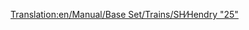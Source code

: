 [[Translation:en/Manual/Base Set/Trains/SH∕Hendry "25"]]
{{es/Manual/Base Set/Trains/Trenes|Imagen=[[File:en/Manual/Base Set/Trains/Shhendry25.png]]
|Nombre=SH/Hendry "25"
|Precio=35.156 € (17.578 £)
|Velocidad=128 km/h (80 mph)
|Peso=72 t
|Potencia=1.250 CV (932 kW)
|Coste-anual=2.894 € (1.447 £)
|Diseño=1962
|Duración=18
|Capacidad=--
|Descripción=La '''Hendry "25"''' se encuentra en el escalón más bajo de las locomotoras diésel (por detras de la [[es/Manual/Base Set/Trains/SH "125"|SH "125"]], [[es/Manual/Base Set/Trains/Floss "47"|Floss "47"]] y [[es/Manual/Base Set/Trains/UU "37"|UU "37"]]) y es la última en aparecer. Resulta una buena opción como reemplazo a la [[es/Manual/Base Set/Trains/Ginzu "A4"|Ginzu"A4"]], si desea mantener las prestaciones y una mayor economía. Realmente sólo posee 50 CV más que esta última, pero se trata de una locomotora que sirve perfectamente para líneas menores de mercancias o pasajeros.
|Vida-real=[http://en.wikipedia.org/wiki/British_Rail_Class_25 British Rail Class 25]
}}